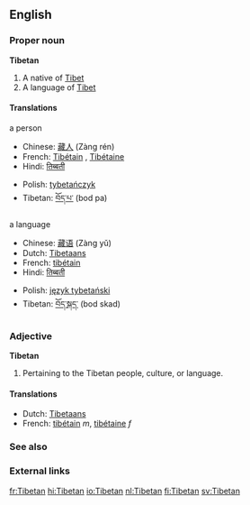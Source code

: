 ==English==
===Proper noun===
{{wikipedia}}
'''Tibetan'''
# A native of [[Tibet]]
# A language of [[Tibet]]

====Translations====
;a person
{{top}}
*Chinese: [[藏人]] (Zàng rén)
*French: [[Tibétain]] {{m}} , [[Tibétaine]] {{f}}
*Hindi: [[तिब्बती]]
{{mid}}
*Polish: [[tybetańczyk]] {{m}}
*Tibetan: [[བོད་པ་]] (bod pa)
{{bottom}}

;a language
{{top}}
*Chinese: [[藏语]] (Zàng yǔ)
*Dutch: [[Tibetaans]]
*French: [[tibétain]] {{m}}
*Hindi: [[तिब्बती]]
{{mid}}
*Polish: [[język tybetański]] {{m}}
*Tibetan: [[བོད་སྐད་]] (bod skad)
{{bottom}}

===Adjective===
'''Tibetan'''
# Pertaining to the Tibetan people, culture, or language.

====Translations====
{{top}}
*Dutch: [[Tibetaans]]
*French: [[tibétain]] ''m'', [[tibétaine]] ''f''
{{mid}}
{{bottom}}

===See also===
{{interwiktionary|code=bo}}

===External links===
{{ethnologue|code=bod}}

[[fr:Tibetan]]
[[hi:Tibetan]]
[[io:Tibetan]]
[[nl:Tibetan]]
[[fi:Tibetan]]
[[sv:Tibetan]]